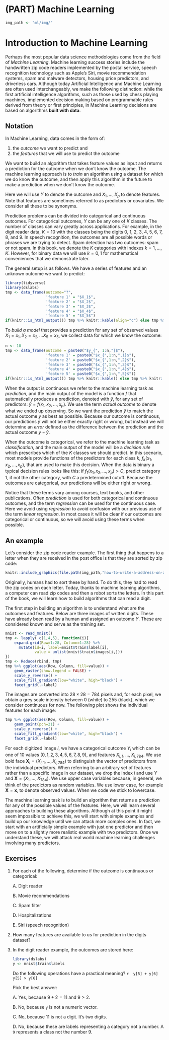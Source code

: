 # (PART) Machine Learning {-}
```r
img_path <- "ml/img/"
```

# Introduction to Machine Learning

Perhaps the most popular data science methodologies come from the field of _Machine Learning_. Machine learning success stories include the handwritten zip code readers implemented by the postal service, speech recognition technology such as Apple's Siri, movie recommendation systems, spam and malware detectors, housing price predictors, and driverless cars. Although today Artificial Intelligence and Machine Learning are often used interchangeably, we make the following distinction: while the first artificial intelligence algorithms, such as those used by chess playing machines, implemented decision making based on programmable rules derived from theory or first principles, in Machine Learning decisions are based on algorithms **built with data**. 

## Notation

In Machine Learning, data comes in the form of:

1. the _outcome_ we want to predict and 
2. the _features_ that we will use to predict the outcome

We want to build an algorithm that takes feature values as input and returns a prediction for the outcome when we don't know the outcome. The machine learning approach is to _train_ an algorithm using a dataset for which we do know the outcome, and then apply this algorithm in the future to make a prediction when we don't know the outcome.

Here we will use $Y$ to denote the outcome and $X_1, \dots, X_p$ to denote features. Note that features are sometimes referred to as predictors or covariates. We consider all these to be synonyms.

Prediction problems can be divided into categorical and continuous outcomes. For categorical outcomes, $Y$ can be any one of $K$ classes. The number of classes can vary greatly across applications.
For example, in the digit reader data, $K=10$ with the classes being the digits 0, 1, 2, 3, 4, 5, 6, 7, 8, and 9. In speech recognition, the outcomes are all possible words or phrases we are trying to detect. Spam detection has two outcomes: spam or not spam. In this book, we denote the $K$ categories with indexes $k=1,\dots,K$. However, for binary data we will use $k=0,1$ for mathematical conveniences that we demonstrate later.

The general setup is as follows. We have a series of features and an unknown outcome we want to predict:

```r
library(tidyverse)
library(dslabs)
tmp <- data_frame(outcome="?", 
                  'feature 1' = "$X_1$",
                  'feature 2' = "$X_2$",
                  'feature 3' = "$X_3$",
                  'feature 4' = "$X_4$",
                  'feature 5' = "$X_5$")
if(knitr::is_html_output()) tmp %>% knitr::kable(align="c") else tmp %>% knitr::kable(align="c",escape = FALSE)
```

To _build a model_ that provides a prediction for any set of observed values $X_1=x_1, X_2=x_2, \dots X_5=x_5$, we collect data for which we know the outcome:

```r
n <- 10
tmp <- data_frame(outcome = paste0("$y_{", 1:n,"}$"), 
                  'feature 1' = paste0("$x_{",1:n,",1}$"),
                  'feature 2' = paste0("$x_{",1:n,",2}$"),
                  'feature 3' = paste0("$x_{",1:n,",3}$"),
                  'feature 4' = paste0("$x_{",1:n,",4}$"),
                  'feature 5' = paste0("$x_{",1:n,",5}$"))
if(knitr::is_html_output()) tmp %>% knitr::kable() else tmp %>% knitr::kable(escape = FALSE)
```

When the output is continuous we refer to the machine learning task as _prediction_, and the main output of the model is a function $f$ that automatically produces a prediction, denoted with $\hat{y}$, for any set of predictors: $\hat{y} = f(x_1, x_2, \dots, x_p)$.  We use the term _actual outcome_ to denote what we ended up observing. So we want the prediction $\hat{y}$ to match the actual outcome $y$ as best as possible. Because our outcome is continuous, our predictions $\hat{y}$ will not be either exactly right or wrong, but instead we will determine an _error_ defined as the difference between the prediction and the actual outcome $y - \hat{y}$.

When the outcome is categorical, we refer to the machine learning task as _classification_, and the main output of the model will be a _decision rule_ which prescribes which of the $K$ classes we should predict. In this scenario, most models provide functions of the predictors for each class $k$, $f_k(x_1, x_2, \dots, x_p)$, that are used to make this decision. When the data is binary a typical decision rules looks like this: if $f_1(x_1, x_2, \dots, x_p) > C$, predict category 1, if not the other category, with $C$ a predetermined cutoff. Because the outcomes are categorical, our predictions will be either right or wrong. 

Notice that these terms vary among courses, text books, and other publications. Often _prediction_ is used for both categorical and continuous outcomes, and the term _regression_ can be used for the continuous case. Here we avoid using _regression_ to avoid confusion with our previous use of the term _linear regression_. In most cases it will be clear if our outcomes are categorical or continuous, so we will avoid using these terms when possible. 

## An example 

Let's consider the zip code reader example. The first thing that happens to a letter when they are received in the post office is that they are sorted by zip code:

```r
knitr::include_graphics(file.path(img_path,"how-to-write-a-address-on-an-envelope-how-to-write-the-address-on-an-envelope-write-address-on-envelope-india-finishedenvelope-x69070.png"))
```

Originally, humans had to sort these by hand. To do this, they had to read the zip codes on each letter. Today, thanks to machine learning algorithms, a computer can read zip codes and then a robot sorts the letters. In this part of the book, we will learn how to build algorithms that can read a digit.

The first step in building an algorithm is to understand 
what are the outcomes and features. Below are three images of written digits. These have already been read by a human and assigned an outcome $Y$. These are considered known and serve as the training set. 

```r
mnist <- read_mnist()
tmp <- lapply( c(1,4,5), function(i){
    expand.grid(Row=1:28, Column=1:28) %>%  
      mutate(id=i, label=mnist$train$label[i],  
             value = unlist(mnist$train$images[i,])) 
})
tmp <- Reduce(rbind, tmp)
tmp %>% ggplot(aes(Row, Column, fill=value)) + 
    geom_raster(show.legend = FALSE) + 
    scale_y_reverse() +
    scale_fill_gradient(low="white", high="black") +
    facet_grid(.~label)
```

The images are converted into $28 \times 28 = 784$ pixels and, for each pixel, we obtain a grey scale intensity between 0 (white) to 255 (black), which we consider continuous for now. The following plot shows the individual features for each image:

```r
tmp %>% ggplot(aes(Row, Column, fill=value)) + 
    geom_point(pch=21) + 
    scale_y_reverse() +
    scale_fill_gradient(low="white", high="black") +
    facet_grid(.~label)
```

For each digitized image $i$, we have a categorical outcome $Y_i$ which can be one of 10 values ($0,1,2,3,4,5,6,7,8,9$), and features $X_{i,1}, \dots, X_{i,784}$. We use bold face $\mathbf{X}_i = (X_{i,1}, \dots, X_{i,784})$ to distinguish the vector of predictors from the individual predictors. When referring to an arbitrary set of features rather than a specific image in our dataset, we drop the index $i$ and use $Y$ and $\mathbf{X} = (X_{1}, \dots, X_{784})$. We use upper case variables because, in general, we think of the predictors as random variables. We use lower case, for example $\mathbf{X} = \mathbf{x}$, to denote observed values. When we code we stick to lowercase.

The machine learning task is to build an algorithm that returns a prediction for any of the possible values of the features. Here, we will learn several approaches to building these algorithms. Although at this point it might seem impossible to achieve this, we will start with simple examples and build up our knowledge until we can attack more complex ones. In fact, we start with an artificially simple example with just one predictor and then move on to a slightly more realistic example with two predictors. Once we understand these, we will attack real world machine learning challenges involving many predictors.

## Exercises 

1. For each of the following, determine if the outcome is continuous or categorical:
    
    A. Digit reader
    
    B. Movie recommendations
    
    C. Spam filter
    
    D. Hospitalizations
    
    E. Siri (speech recognition)

   
2. How many features are available to us for prediction in the digits dataset?

   
3. In the digit reader example, the outcomes are stored here:

    ```r
    library(dslabs)
    y <- mnist$train$labels
    ```
    
    Do the following operations have a practical meaning?
    ```r
    y[5] + y[6]
    y[5] > y[6]
    ```

    Pick the best answer:

    A. Yes, because $9 + 2 = 11$ and $9 > 2$.
    
    B. No, because `y` is not a numeric vector.
    
    C. No, because 11 is not a digit. It's two digits.
    
    D. No, because these are labels representing a category not a number. A `9` represents a class not the number 9.

